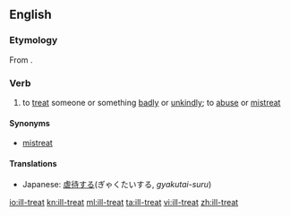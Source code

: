 ==English==

===Etymology===
From {{compound|ill-|alt1=ill|treat|lang=en}}.
===Verb===
{{en-verb}}
# to [[treat]] someone or something [[badly]] or [[unkindly]]; to [[abuse]] or [[mistreat]]

====Synonyms====
*[[mistreat]]

====Translations====
{{trans-top|to treat someone badly}}
*Japanese: [[虐待する]](ぎゃくたいする, ''gyakutai-suru'')
{{trans-mid}}
{{trans-bottom}}

[[io:ill-treat]]
[[kn:ill-treat]]
[[ml:ill-treat]]
[[ta:ill-treat]]
[[vi:ill-treat]]
[[zh:ill-treat]]
